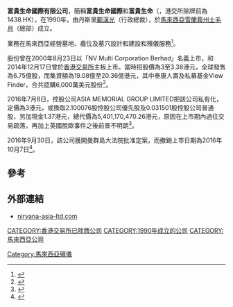 '''富貴生命國際有限公司'''，簡稱'''富貴生命國際'''和'''富貴生命'''（'''{{lang-en|NIRVANA ASIA LTD}}'''，港交所除牌前為1438.HK），在1990年，由丹斯里[[鄺漢光|鄺漢光]]（行政總裁），於[[馬來西亞|馬來西亞]][[雪蘭莪州|雪蘭莪州]][[士毛月|士毛月]]（總部）成立。

業務在馬來西亞經營墓地、龕位及墓穴設計和建設和殯儀服務<ref>{{Cite web |url=http://nirvana-asia-ltd.com/company/nirvana-asia-ltd/?lang=zh-hant |title=富貴生命國際有限公司簡介 |access-date=2016-10-08 |archive-date=2016-06-27 |archive-url=https://web.archive.org/web/20160627180031/http://nirvana-asia-ltd.com/company/nirvana-asia-ltd/?lang=zh-hant |dead-url=yes }}</ref>。

股份曾在2000年8月23日以「NV Multi Corporation Berhad」名義上市，和2014年12月17日曾於[[香港交易所|香港交易所]]主板上市。當時招股價為3至3.38港元，全球發售為6.75億股，而集資額為19.08億至20.36億港元，其中泰康人壽及私募基金View Finder，合共認購6,000萬美元股份<REF>
{{Cite web |url=http://nirvana-asia-ltd.com/wp-content/uploads/2014/12/c_20141204_4_.pdf |title=富貴生命國際有限公司招股 |access-date=2016-10-08 |archive-date=2017-09-19 |archive-url=https://web.archive.org/web/20170919034659/http://nirvana-asia-ltd.com/wp-content/uploads/2014/12/c_20141204_4_.pdf |dead-url=yes }}
</REF>。

2016年7月8日，控股公司ASIA MEMORIAL GROUP LIMITED把該公司私有化，定價為3港元，或換取2.100076股控股公司優先股及0.031501股控股公司普通股，另加現金1.37港元，總代價為5,401,170,470.26港元，原因在上市期內過往交易疏落，再加上英國脫歐事件之後前景不明朗<ref>{{Cite web |url=http://nirvana-asia-ltd.com/wp-content/uploads/2016/07/LTN20160708648_C.pdf |title=聯 合 公 告(1) ASIA MEMORIAL GROUP LIMITED根 據 開 曼 群 島 公 司 法 第86條以 協 議 計 劃 方 式 建 議 私 有 化 富 貴 生 命 國 際 有 限 公 司(2) 建 議 撤 回 上 市(3) 股 份 恢 復 買 賣及(4) 成 立 獨 立 董 事 委 員 會 |access-date=2016-10-08 |archive-date=2016-10-10 |archive-url=https://web.archive.org/web/20161010182911/http://nirvana-asia-ltd.com/wp-content/uploads/2016/07/LTN20160708648_C.pdf |dead-url=yes }}</ref>。

2016年9月30日，該公司獲開曼群島大法院批准定案，而撤銷上市日期為2016年10月7日<ref>{{Cite web |url=http://nirvana-asia-ltd.com/wp-content/uploads/2016/10/LTN20161006038_C.pdf |title=聯合公告 ASIA MEMORIAL GROUP LIMITED 根據開曼群島公司法第86條以協議計劃方式 建議私有化富貴生命國際有限公司以及就註銷所有尚未行使選擇權之建議現金要約( 1 )計劃生效日期( 2 )根據計劃寄發支票及股票( 3 )規 則 1 3 要約成為無條件( 4 )根據規則 1 3 要約寄發支票及( 5 )撤銷股份之上市地位 |access-date=2016-10-08 |archive-date=2016-10-10 |archive-url=https://web.archive.org/web/20161010180317/http://nirvana-asia-ltd.com/wp-content/uploads/2016/10/LTN20161006038_C.pdf |dead-url=yes }}</ref>。

==參考==
{{REFLIST|2}}

==外部連結==
*[http://nirvana-asia-ltd.com/ nirvana-asia-ltd.com]{{Wayback|url=http://nirvana-asia-ltd.com/ |date=20151209015911 }}

[[CATEGORY:香港交易所已除牌公司|CATEGORY:香港交易所已除牌公司]]
[[CATEGORY:1990年成立的公司|CATEGORY:1990年成立的公司]]
[[CATEGORY:馬來西亞公司|CATEGORY:馬來西亞公司]]
[[Category:馬來西亞殯儀|Category:馬來西亞殯儀]]